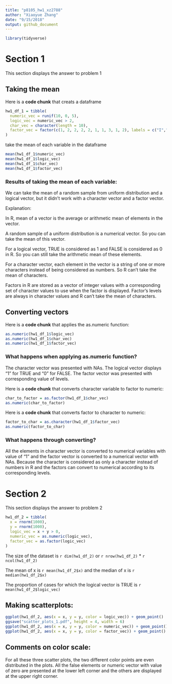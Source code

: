 ```yaml
---
title: "p8105_hw1_xz2788"
author: "Xiaoyue Zhang"
date: "9/15/2018"
output: github_document
---
```



```r
library(tidyverse)
```


# Section 1

This section displays the answer to problem 1

## Taking the mean

Here is a **code chunk** that creats a dataframe

```r
hw1_df_1 = tibble(
  numeric_vec = runif(10, 0, 5),
  logic_vec = numeric_vec > 2,
  char_vec = character(length = 10),
  factor_vec = factor(c(1, 2, 2, 2, 2, 1, 1, 3, 1, 2), labels = c("I","II","III"))
)
```

take the mean of each variable in the dataframe

```r
mean(hw1_df_1$numeric_vec)
mean(hw1_df_1$logic_vec)
mean(hw1_df_1$char_vec)
mean(hw1_df_1$factor_vec)
```

### Results of taking the mean of each variable:

We can take the mean of a random sample from uniform distribution and a logical vector, but it didn't work with a character vector and a factor vector.

Explanation:

In R, mean of a vector is the average or arithmetic mean of elements in the vector.

A random sample of a uniform distribution is a numerical vector. So you can take the mean of this vector. 

For a logical vector, TRUE is considered as 1 and FALSE is considered as 0 in R. So you can still take the arithmetic mean of these elements.

For a character vector, each element in the vector is a string of one or more characters instead of being considered as numbers. So R can't take the mean of characters.

Factors in R are stored as a vector of integer values with a corresponding set of character values to use when the factor is displayed. Factor's levels are always in character values and R can't take the mean of characters.

## Converting vectors

Here is a **code chunk** that applies the as.numeric function:

```r
as.numeric(hw1_df_1$logic_vec)
as.numeric(hw1_df_1$char_vec)
as.numeric(hw1_df_1$factor_vec)
```

### What happens when applying as.numeric function?

The character vector was presented with NAs. The logical vector displays "1" for TRUE and "0" for FALSE. The factor vector was presented with corresponding value of levels.

Here is a **code chunk** that converts character variable to factor to numeric:

```r
char_to_factor = as.factor(hw1_df_1$char_vec)
as.numeric(char_to_factor)
```

Here is a **code chunk** that converts factor to character to numeric:

```r
factor_to_char = as.character(hw1_df_1$factor_vec)
as.numeric(factor_to_char)
```

### What happens through converting?

All the elements in character vector is converted to numerical variables with value of "1" and the factor vector is converted to a numerical vector with NAs. Because the character is considered as only a character instead of numbers in R and the factors can convert to numerical according to its corresponding levels.


# Section 2

This section displays the answer to problem 2

```r
hw1_df_2 = tibble(
  x = rnorm(1000),
  y = rnorm(1000),
  logic_vec = x + y > 0,
  numeric_vec = as.numeric(logic_vec),
  factor_vec = as.factor(logic_vec)
)
```

The size of the dataset is `r dim(hw1_df_2)` or `r nrow(hw1_df_2)` * `r ncol(hw1_df_2)`

The mean of x is `r mean(hw1_df_2$x)` and the median of x is `r median(hw1_df_2$x)`

The proportion of cases for which the logical vector is TRUE is `r mean(hw1_df_2$logic_vec)`

## Making scatterplots:

```r
ggplot(hw1_df_2, aes(x = x, y = y, color = logic_vec)) + geom_point()
ggsave("scatter_plots_1.pdf", height = 4, width = 6)
ggplot(hw1_df_2, aes(x = x, y = y, color = numeric_vec)) + geom_point()
ggplot(hw1_df_2, aes(x = x, y = y, color = factor_vec)) + geom_point()
```

## Comments on color scale:

For all these three scatter plots, the two different color points are even distributed in the plots. All the false elements or numeric vector with value of zero are presented at the lower left corner and the others are displayed at the upper right corner.

